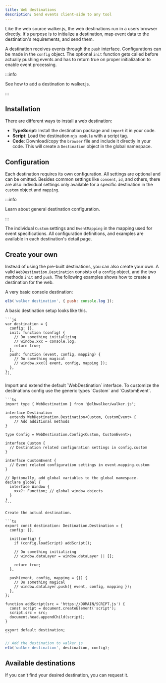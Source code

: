 ```yaml
---
title: Web destinations
description: Send events client-side to any tool
---
```



Like the&nbsp;<Link to="/docs/sources/walkerjs">web source walker.js</Link>, the
web destinations run in a users browser directly. It's purpose is to initialize
a destination, <Link to="/docs/destinations/#mapping">map event</Link> data to
the destination's requirements, and send them.

A destination receives events through the `push` interface. Configurations can
be made in the `config` object. The optional `init` function gets called before
actually pushing events and has to return true on proper initialization to
enable event processing.

:::info

See how to&nbsp;<Link to="/docs/sources/walkerjs/commands#destinations">add a
destination to walker.js</Link>.

:::

## Installation

There are different ways to install a web destination:

- **TypeScript**: Install the destination package and `import` it in your code.
- **Script**: Load the destination `mjs module` with a script tag.
- **Code**: Download/copy the `browser` file and include it directly in your
  code. This will create a `Destination` object in the global namespace.

## Configuration

Each destination requires its own configuration. All settings are optional and
can be omitted. Besides common settings like `consent`, `id`, and others, there
are also individual settings only available for a specific destination in the
`custom` object and `mapping`.

:::info

Learn about&nbsp;<Link to="/docs/destinations/#configuration">general
destination configuration</Link>.

:::

The individual `Custom` settings and `EventMapping` in the mapping used for event
specifications. All configuration definitions, and examples are available in
each destination's detail page.

## Create your own

Instead of using the pre-built destinations, you can also create your own. A
valid `WebDestination.Destination` consists of a `config` object, and the two
methods `init` and `push`. The following examples shows how to create a
destination for the web.

A very basic console destination:

```js
elb('walker destination', { push: console.log });
```

<Tabs>
  <TabItem value="js" label="JavaScript" default>
    A basic destination setup looks like this.

    ```js
    var destination = {
      config: {},
      init: function (config) {
        // Do something initializing
        // window.xxx = console.log;
        return true;
      },
      push: function (event, config, mapping) {
        // Do something magical
        // window.xxx({ event, config, mapping });
      },
    };
    ```

  </TabItem>
  <TabItem value="ts" label="TypeScript" default>
    Import and extend the default `WebDestination` interface.
    To customize the destinations config use the generic types `Custom`
    and `CustomEvent`.

    ```ts
    import type { WebDestination } from '@elbwalker/walker.js';

    interface Destination
      extends WebDestination.Destination<Custom, CustomEvent> {
        // Add additional methods
    }

    type Config = WebDestination.Config<Custom, CustomEvent>;

    interface Custom {
      // Destination related configuration settings in config.custom
    }

    interface CustomEvent {
      // Event related configuration settings in event.mapping.custom
    }

    // Optionally, add global variables to the global namespace.
    declare global {
      interface Window {
        xxx?: Function; // global window objects
      }
    }
    ```

    Create the actual destination.

    ```ts
    export const destination: Destination.Destination = {
      config: {},

      init(config) {
        if (config.loadScript) addScript();

        // Do something initializing
        // window.dataLayer = window.dataLayer || [];

        return true;
      },

      push(event, config, mapping = {}) {
        // Do something magical
        // window.dataLayer.push({ event, config, mapping });
      },
    };

    function addScript(src = 'https://DOMAIN/SCRIPT.js') {
      const script = document.createElement('script');
      script.src = src;
      document.head.appendChild(script);
    }

    export default destination;
    ```

  </TabItem>
</Tabs>

```js
// Add the destination to walker.js
elb('walker destination', destination, config);
```

## Available destinations

If you can't find your desired destination, you
can&nbsp;<Link to="https://github.com/elbwalker/walkerOS/issues/new?assignees=&labels=&template=feature_request.md&title=">request
it</Link>.


<DocCardList />
